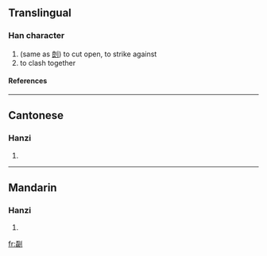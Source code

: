 ==Translingual==
===Han character===
{{Han char|rn=18|rad=刀|as=15|sn=17|four=|canj=一口中弓 (MRLN)}}
# (same as [[剆]]) to cut open, to strike against
# to clash together
====References====
{{Han ref|kx=0145.290|hdz=10361.150|uh=350F|ud=13583}}

----
==Cantonese==
===Hanzi===
{{yue-hanzi|jyut=|y=gak3, lik6}}
# {{defn|Cantonese}}

----
==Mandarin==
===Hanzi===
{{cmn-hanzi|pin=[[lì]] (li4)|wg=li<sup>4</sup>}}
# {{defn|Mandarin}}

[[fr:㔏]]